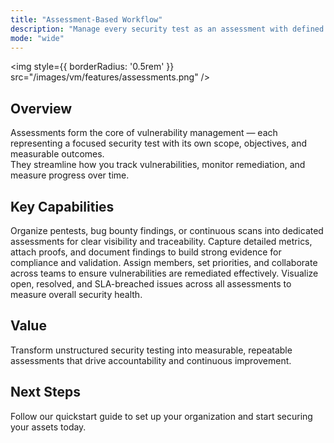 ```yaml
---
title: "Assessment-Based Workflow"
description: "Manage every security test as an assessment with defined scope, metrics, and evidence."
mode: "wide"
---
```


<img
  style={{ borderRadius: '0.5rem' }}
  src="/images/vm/features/assessments.png"
/>

## Overview

Assessments form the core of vulnerability management — each representing a focused security test with its own scope, objectives, and measurable outcomes.  
They streamline how you track vulnerabilities, monitor remediation, and measure progress over time.

## Key Capabilities

<Columns cols={2}>
  <Card title="Structured Security Tests" icon="folder-tree">
    Organize pentests, bug bounty findings, or continuous scans into dedicated assessments for clear visibility and traceability.
  </Card>
  <Card title="Defined Metrics & Evidence" icon="clipboard-list">
    Capture detailed metrics, attach proofs, and document findings to build strong evidence for compliance and validation.
  </Card>
  <Card title="Collaborative Tracking" icon="users">
    Assign members, set priorities, and collaborate across teams to ensure vulnerabilities are remediated effectively.
  </Card>
  <Card title="Progress Insights" icon="chart-line">
    Visualize open, resolved, and SLA-breached issues across all assessments to measure overall security health.
  </Card>
</Columns>

## Value

Transform unstructured security testing into measurable, repeatable assessments that drive accountability and continuous improvement.


## Next Steps

<Card title="Explore Live Demo Now" icon="arrow-right" href="https://suite.snapsec.co/demo">
  Follow our quickstart guide to set up your organization and start securing your assets today.
</Card>
